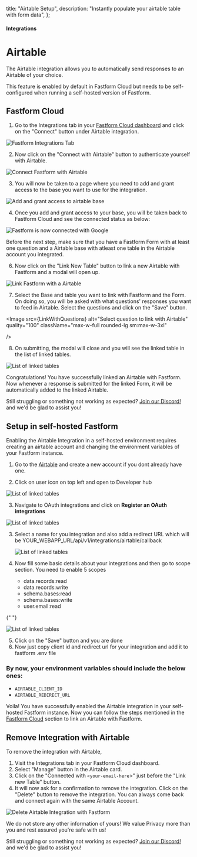 
  title: "Airtable Setup",
  description: "Instantly populate your airtable table with form data",
};

#### Integrations

# Airtable

The Airtable integration allows you to automatically send responses to an Airtable of your choice.

<Note>
  This feature is enabled by default in Fastform Cloud but needs to be self-configured when running a
  self-hosted version of Fastform.
</Note>

## Fastform Cloud

1. Go to the Integrations tab in your [Fastform Cloud dashboard](https://app.fastform.com/) and click on the "Connect" button under Airtable integration.

<Image
  src={IntegrationTab}
  alt="Fastform Integrations Tab"
  quality="100"
  className="max-w-full rounded-lg sm:max-w-3xl"
/>

2. Now click on the "Connect with Airtable" button to authenticate yourself with Airtable.

<Image
  src={ConnectWithAirtable}
  alt="Connect Fastform with Airtable"
  quality="100"
  className="max-w-full rounded-lg sm:max-w-3xl"
/>

3. You will now be taken to a page where you need to add and grant access to the base you want to use for the integration.

<Image
  src={ConnectWithAirtable}
  alt="Add and grant access to airtable base"
  quality="100"
  className="max-w-full rounded-lg sm:max-w-3xl"
/>

4. Once you add and grant access to your base, you will be taken back to Fastform Cloud and see the connected status as below:

<Image
  src={AirtableConnected}
  alt="Fastform is now connected with Google"
  quality="100"
  className="max-w-full rounded-lg sm:max-w-3xl"
/>

<Note>

Before the next step, make sure that you have a Fastform Form with at least one question and a Airtable base with atleast one table in the Airtable account you integrated.

</Note>

6. Now click on the "Link New Table" button to link a new Airtable with Fastform and a modal will open up.

<Image
  src={LinkSurveyWithTable}
  alt="Link Fastform with a Airtable"
  quality="100"
  className="max-w-full rounded-lg sm:max-w-3xl"
/>

7. Select the Base and table you want to link with Fastform and the Form. On doing so, you will be asked with what questions' responses you want to feed in Airtable. Select the questions and click on the "Save" button.

<Image
  src={LinkWithQuestions}
  alt="Select question to link with Airtable"
  quality="100"
  className="max-w-full rounded-lg sm:max-w-3xl"

/>

8. On submitting, the modal will close and you will see the linked table in the list of linked tables.

<Image
  src={ListLinkedSurveys}
  alt="List of linked tables"
  quality="100"
  className="max-w-full rounded-lg sm:max-w-3xl"
/>

Congratulations! You have successfully linked an Airtable with Fastform. Now whenever a response is submitted for the linked Form, it will be automatically added to the linked Airtable.

Still struggling or something not working as expected? [Join our Discord!](https://fastform.com/discord) and we'd be glad to assist you!

## Setup in self-hosted Fastform

Enabling the Airtable Integration in a self-hosted environment requires creating an airtable account and changing the environment variables of your Fastform instance.

1. Go to the [Airtable](https://airtable.com) and create a new account if you dont already have one.

2. Click on user icon on top left and open to Developer hub

<Image
  src={OpenDeveloperHub}
  alt="List of linked tables"
  quality="100"
  className="max-w-full rounded-lg sm:max-w-3xl"
/>

3. Navigate to OAuth integrations and click on **Register an OAuth integrations**

<Image
  src={CreateNewIntegration}
  alt="List of linked tables"
  quality="100"
  className="max-w-full rounded-lg sm:max-w-3xl"
/>

3. Select a name for you integration and also add a redirect URL which will be YOUR_WEBAPP_URL/api/v1/integrations/airtable/callback

   <Image
     src={RegisterNewIntegration}
     alt="List of linked tables"
     quality="100"
     className="max-w-full rounded-lg sm:max-w-3xl"
   />

4. Now fill some basic details about your integrations and then go to scope section. You need to enable 5 scopes

   - data.records:read
   - data.records:write
   - schema.bases:read
   - schema.bases:write
   - user.email:read

{" "}

<Image
  src={SelectScopes}
  alt="List of linked tables"
  quality="100"
  className="max-w-full rounded-lg sm:max-w-3xl"
/>

5. Click on the "Save" button and you are done
6. Now just copy client id and redirect url for your integration and add it to fastform .env file

### By now, your environment variables should include the below ones:

- `AIRTABLE_CLIENT_ID`
- `AIRTABLE_REDIRECT_URL`

Voila! You have successfully enabled the Airtable integration in your self-hosted Fastform instance. Now you can follow the steps mentioned in the [Fastform Cloud](#fastform-cloud) section to link an Airtable with Fastform.

## Remove Integration with Airtable

To remove the integration with Airtable,

1. Visit the Integrations tab in your Fastform Cloud dashboard.
2. Select "Manage" button in the Airtable card.
3. Click on the "Connected with `<your-email-here`>" just before the "Link new Table" button.
4. It will now ask for a confirmation to remove the integration. Click on the "Delete" button to remove the integration. You can always come back and connect again with the same Airtable Account.

<Image
  src={DeleteIntegration}
  alt="Delete Airtable Integration with Fastform"
  quality="100"
  className="max-w-full rounded-lg sm:max-w-3xl"
/>

<Note>
  We do not store any other information of yours! We value Privacy more than you and rest assured you're safe
  with us!
</Note>

Still struggling or something not working as expected? [Join our Discord!](https://fastform.com/discord) and we'd be glad to assist you!

